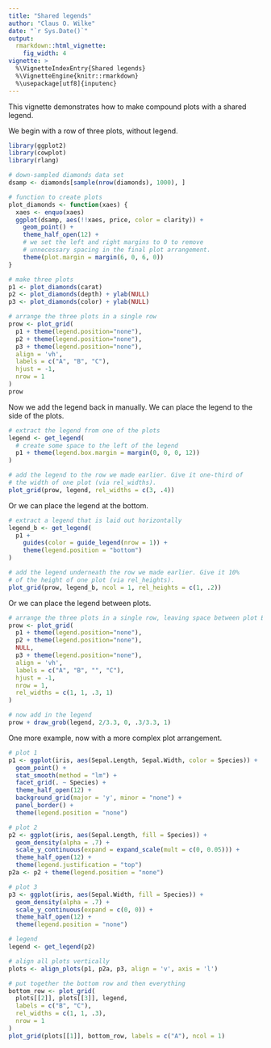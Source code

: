 ```yaml
---
title: "Shared legends"
author: "Claus O. Wilke"
date: "`r Sys.Date()`"
output:
  rmarkdown::html_vignette:
    fig_width: 4
vignette: >
  %\VignetteIndexEntry{Shared legends}
  %\VignetteEngine{knitr::rmarkdown}
  %\usepackage[utf8]{inputenc}
---
```


This vignette demonstrates how to make compound plots with a shared legend.

We begin with a row of three plots, without legend.

```r
library(ggplot2)
library(cowplot)
library(rlang)

# down-sampled diamonds data set
dsamp <- diamonds[sample(nrow(diamonds), 1000), ]

# function to create plots
plot_diamonds <- function(xaes) {
  xaes <- enquo(xaes)
  ggplot(dsamp, aes(!!xaes, price, color = clarity)) +
    geom_point() +
    theme_half_open(12) +
    # we set the left and right margins to 0 to remove 
    # unnecessary spacing in the final plot arrangement.
    theme(plot.margin = margin(6, 0, 6, 0))
}

# make three plots
p1 <- plot_diamonds(carat)
p2 <- plot_diamonds(depth) + ylab(NULL)
p3 <- plot_diamonds(color) + ylab(NULL)

# arrange the three plots in a single row
prow <- plot_grid(
  p1 + theme(legend.position="none"),
  p2 + theme(legend.position="none"),
  p3 + theme(legend.position="none"),
  align = 'vh',
  labels = c("A", "B", "C"),
  hjust = -1,
  nrow = 1
)
prow
```

Now we add the legend back in manually. We can place the legend to the side of the plots.

```r
# extract the legend from one of the plots
legend <- get_legend(
  # create some space to the left of the legend
  p1 + theme(legend.box.margin = margin(0, 0, 0, 12))
)

# add the legend to the row we made earlier. Give it one-third of 
# the width of one plot (via rel_widths).
plot_grid(prow, legend, rel_widths = c(3, .4))
```

Or we can place the legend at the bottom.
```r
# extract a legend that is laid out horizontally
legend_b <- get_legend(
  p1 + 
    guides(color = guide_legend(nrow = 1)) +
    theme(legend.position = "bottom")
)

# add the legend underneath the row we made earlier. Give it 10%
# of the height of one plot (via rel_heights).
plot_grid(prow, legend_b, ncol = 1, rel_heights = c(1, .2))
```

Or we can place the legend between plots.
```r
# arrange the three plots in a single row, leaving space between plot B and C
prow <- plot_grid(
  p1 + theme(legend.position="none"),
  p2 + theme(legend.position="none"),
  NULL,
  p3 + theme(legend.position="none"),
  align = 'vh',
  labels = c("A", "B", "", "C"),
  hjust = -1,
  nrow = 1,
  rel_widths = c(1, 1, .3, 1)
)

# now add in the legend
prow + draw_grob(legend, 2/3.3, 0, .3/3.3, 1)
```

One more example, now with a more complex plot arrangement.
```r
# plot 1
p1 <- ggplot(iris, aes(Sepal.Length, Sepal.Width, color = Species)) + 
  geom_point() + 
  stat_smooth(method = "lm") +
  facet_grid(. ~ Species) +
  theme_half_open(12) +
  background_grid(major = 'y', minor = "none") + 
  panel_border() + 
  theme(legend.position = "none")

# plot 2
p2 <- ggplot(iris, aes(Sepal.Length, fill = Species)) +
  geom_density(alpha = .7) + 
  scale_y_continuous(expand = expand_scale(mult = c(0, 0.05))) +
  theme_half_open(12) +
  theme(legend.justification = "top")
p2a <- p2 + theme(legend.position = "none")

# plot 3
p3 <- ggplot(iris, aes(Sepal.Width, fill = Species)) +
  geom_density(alpha = .7) + 
  scale_y_continuous(expand = c(0, 0)) +
  theme_half_open(12) +
  theme(legend.position = "none")

# legend
legend <- get_legend(p2)

# align all plots vertically
plots <- align_plots(p1, p2a, p3, align = 'v', axis = 'l')

# put together the bottom row and then everything
bottom_row <- plot_grid(
  plots[[2]], plots[[3]], legend,
  labels = c("B", "C"),
  rel_widths = c(1, 1, .3),
  nrow = 1
)
plot_grid(plots[[1]], bottom_row, labels = c("A"), ncol = 1)
```
